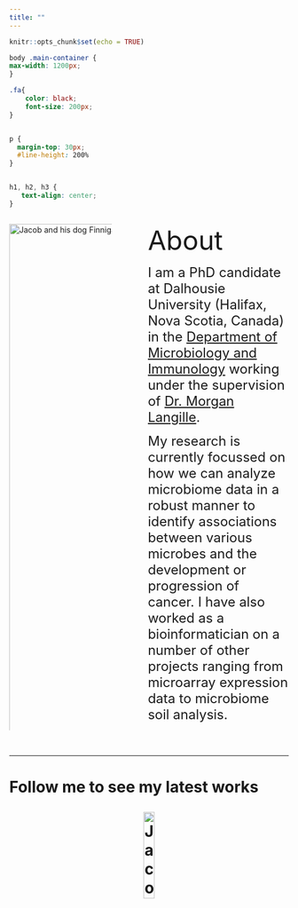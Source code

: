 ```yaml
---
title: ""
---
```


```r
knitr::opts_chunk$set(echo = TRUE)
```


```css

body .main-container {
max-width: 1200px;
}

.fa{
    color: black;
    font-size: 200px;
}


p {
  margin-top: 30px;
  #line-height: 200%
}


h1, h2, h3 {
   text-align: center;
}
```

<p>
:::: {.columns}
::: {.column width="40%"}

<img 
    style="display: block; 
           margin-left: auto;
           margin-right: auto;
           width: 200%;"
    src="assets/photos/home_photo1.png" 
    alt="Jacob and his dog Finnigan">
</img>


:::
::: {.column width="5%"}
:::
::: {.column width="55%"}

<font size="20"> About </font>

<font size="5"> I am a PhD candidate at Dalhousie University (Halifax, Nova Scotia, Canada) in the [Department of Microbiology and Immunology](https://medicine.dal.ca/departments/department-sites/microbiology.html) working under the supervision of [Dr. Morgan Langille](https://morganlangille.com/).

My research is currently focussed on how we can analyze microbiome data in a robust manner to identify associations between various microbes and the development or progression of cancer. I have also worked as a bioinformatician on a number of other projects ranging from microarray expression data to microbiome soil analysis. </font>

:::
::::

</p>

&nbsp;
<hr />

<h1>
  Follow me to see my latest works

<!-- Add icon library -->
<link rel="stylesheet" href="https://cdnjs.cloudflare.com/ajax/libs/font-awesome/4.7.0/css/font-awesome.min.css">
<link rel="stylesheet" href="/path/to/folder/css/academicons.min.css"/>

<!-- Add font awesome icons -->
<p style="text-align: center;">
    <a href="https://twitter.com/JTNearing" class="fa fa-twitter" style="font-size:50px;"></a>
    <a href="https://github.com/nearinj/" class="fa fa-github" style="font-size:50px;"></a>
    <a href="https://scholar.google.ca/citations?user=ZRZfufoAAAAJ" class="fa fa-graduation-cap" style="font-size:50px;"></a>
    <img 
        style="display: block; 
           margin-left: auto;
           margin-right: auto;
           width: 20%;"
    src="assets/photos/email.JPG" 
    alt="Jacob and his dog Finnigan">
</p>
</h1>

&nbsp;
